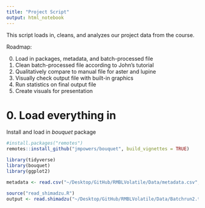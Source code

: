 ```yaml
---
title: "Project Script"
output: html_notebook
---
```


This script loads in, cleans, and analyzes our project data from the course. 

Roadmap: 

0. Load in packages, metadata, and batch-processed file
1. Clean batch-processed file according to John's tutorial
2. Qualitatively compare to manual file for aster and lupine
3. Visually check output file with built-in graphics
4. Run statistics on final output file
5. Create visuals for presentation

# 0. Load everything in

Install and load in *bouquet* package

```r
#install.packages("remotes")
remotes::install_github("jmpowers/bouquet", build_vignettes = TRUE)
```

```r
library(tidyverse)
library(bouquet)
library(ggplot2)
```

```r
metadata <- read.csv("~/Desktop/GitHub/RMBLVolatile/Data/metadata.csv", header = TRUE)
```

```r
source("read_shimadzu.R")
output <- read.shimadzu("~/Desktop/GitHub/RMBLVolatile/Data/Batchrun2.txt")
```


